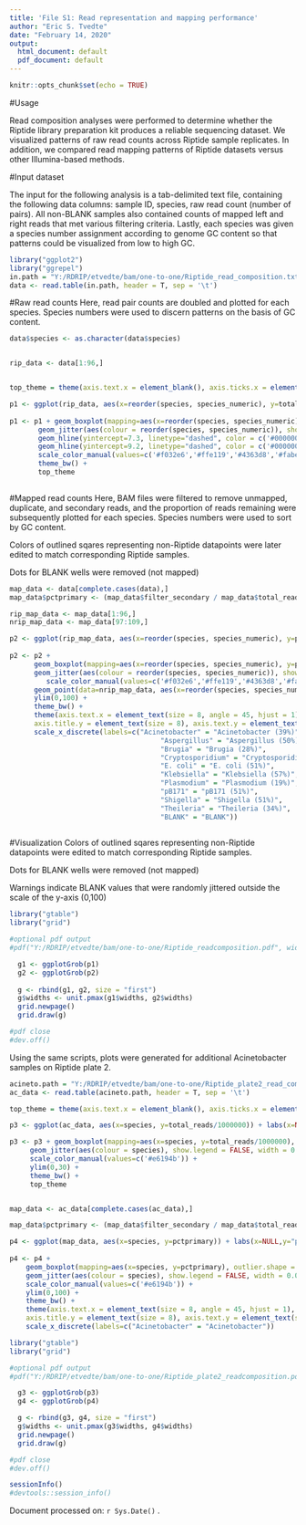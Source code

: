---
title: 'File S1: Read representation and mapping performance'
author: "Eric S. Tvedte"
date: "February 14, 2020"
output:
  html_document: default
  pdf_document: default
---

```{r setup, include=FALSE}
knitr::opts_chunk$set(echo = TRUE)
```
#Usage

Read composition analyses were performed to determine whether the Riptide library preparation kit produces a reliable sequencing dataset. We visualized patterns of raw read counts across Riptide sample replicates. In addition, we compared read mapping patterns of Riptide datasets versus other Illumina-based methods. 

#Input dataset

The input for the following analysis is a tab-delimited text file, containing the following data columns: sample ID, species, raw read count (number of pairs). All non-BLANK samples also contained counts of mapped left and right reads that met various filtering criteria. Lastly, each species was given a species number assignment according to genome GC content so that patterns could be visualized from low to high GC. 

```{r input}
library("ggplot2")
library("ggrepel")
in.path = "Y:/RDRIP/etvedte/bam/one-to-one/Riptide_read_composition.txt"
data <- read.table(in.path, header = T, sep = '\t')

```

#Raw read counts
Here, read pair counts are doubled and plotted for each species. Species numbers were used to discern patterns on the basis of GC content.  

```{r plot raw}

data$species <- as.character(data$species)


rip_data <- data[1:96,]


top_theme = theme(axis.text.x = element_blank(), axis.ticks.x = element_blank(), axis.title.y = element_text(size = 8), axis.text.y = element_text(size = 8))

p1 <- ggplot(rip_data, aes(x=reorder(species, species_numeric), y=total_reads/1000000)) +              labs(x=NULL,y="read count (millions)")
  
p1 <- p1 + geom_boxplot(mapping=aes(x=reorder(species, species_numeric), y=total_reads/1000000), outlier.shape = NA) +
       geom_jitter(aes(colour = reorder(species, species_numeric)), show.legend = FALSE, width = 0.05, height = 0.05, shape = 16, size = 0.75) +
       geom_hline(yintercept=7.3, linetype="dashed", color = c('#000000')) + 
       geom_hline(yintercept=9.2, linetype="dashed", color = c('#000000')) + 
       scale_color_manual(values=c('#f032e6','#ffe119','#4363d8','#fabebe','#e6194b','#3cb44b','#bcf60c','#f58231','#46f0f0','#911eb4','#000000')) + 
       theme_bw() + 
       top_theme
       
```



#Mapped read counts
Here, BAM files were filtered to remove unmapped, duplicate, and secondary reads, and the proportion of reads remaining were subsequently plotted for each species. Species numbers were used to sort by GC content. 
 

Colors of outlined sqares representing non-Riptide datapoints were later edited to match corresponding Riptide samples.

Dots for BLANK wells were removed (not mapped)


```{r plot primary}

map_data <- data[complete.cases(data),]
map_data$pctprimary <- (map_data$filter_secondary / map_data$total_reads) * 100

rip_map_data <- map_data[1:96,]
nrip_map_data <- map_data[97:109,]

p2 <- ggplot(rip_map_data, aes(x=reorder(species, species_numeric), y=pctprimary)) + labs(x= NULL,y="percentage of total reads")
    
p2 <- p2 + 
      geom_boxplot(mapping=aes(x=reorder(species, species_numeric), y=pctprimary), outlier.shape = NA) +
      geom_jitter(aes(colour = reorder(species, species_numeric)), show.legend = FALSE, width = 0.05, height = 0.05, shape = 16, size = 0.75) +
         scale_color_manual(values=c('#f032e6','#ffe119','#4363d8','#fabebe','#e6194b','#3cb44b','#bcf60c','#f58231','#46f0f0','#911eb4', '#000000')) + #deleted color 000000
      geom_point(data=nrip_map_data, aes(x=reorder(species, species_numeric), y=pctprimary), shape = 22, fill="lightblue", color="black", size = 0.75) + 
      ylim(0,100) +
      theme_bw() + 
      theme(axis.text.x = element_text(size = 8, angle = 45, hjust = 1),
      axis.title.y = element_text(size = 8), axis.text.y = element_text(size = 8)) +
      scale_x_discrete(labels=c("Acinetobacter" = "Acinetobacter (39%)", 
                                     "Aspergillus" = "Aspergillus (50%)",
                                     "Brugia" = "Brugia (28%)",
                                     "Cryptosporidium" = "Cryptosporidium (30%)",
                                     "E. coli" = "E. coli (51%)",
                                     "Klebsiella" = "Klebsiella (57%)",
                                     "Plasmodium" = "Plasmodium (19%)",
                                     "pB171" = "pB171 (51%)",
                                     "Shigella" = "Shigella (51%)",
                                     "Theileria" = "Theileria (34%)",
                                     "BLANK" = "BLANK"))  
  
```

#Visualization
Colors of outlined sqares representing non-Riptide datapoints were edited to match corresponding Riptide samples.

Dots for BLANK wells were removed (not mapped)

Warnings indicate BLANK values that were randomly jittered outside the scale of the y-axis (0,100)
```{r vis, fig.height=6, fig.width=3, fig.align="center"}
library("gtable")
library("grid")

#optional pdf output
#pdf("Y:/RDRIP/etvedte/bam/one-to-one/Riptide_readcomposition.pdf", width = 3, height = 9)

  g1 <- ggplotGrob(p1)
  g2 <- ggplotGrob(p2)
  
  g <- rbind(g1, g2, size = "first")
  g$widths <- unit.pmax(g1$widths, g2$widths)
  grid.newpage()
  grid.draw(g)

#pdf close 
#dev.off()
```

Using the same scripts, plots were generated for additional Acinetobacter samples on Riptide plate 2. 


```{r acineto}

acineto.path = "Y:/RDRIP/etvedte/bam/one-to-one/Riptide_plate2_read_composition.txt"
ac_data <- read.table(acineto.path, header = T, sep = '\t')

top_theme = theme(axis.text.x = element_blank(), axis.ticks.x = element_blank(), axis.title.y = element_text(size = 8), axis.text.y = element_text(size = 8))

p3 <- ggplot(ac_data, aes(x=species, y=total_reads/1000000)) + labs(x=NULL,y="read count (millions)")

p3 <- p3 + geom_boxplot(mapping=aes(x=species, y=total_reads/1000000), outlier.shape = NA) +
     geom_jitter(aes(colour = species), show.legend = FALSE, width = 0.05, height = 0.05, shape = 16, size = 0.75) +
     scale_color_manual(values=c('#e6194b')) + 
     ylim(0,30) +
     theme_bw() + 
     top_theme



```


```{r mapped reads Ab}


map_data <- ac_data[complete.cases(ac_data),]

map_data$pctprimary <- (map_data$filter_secondary / map_data$total_reads) * 100

p4 <- ggplot(map_data, aes(x=species, y=pctprimary)) + labs(x=NULL,y="percentage of total reads")
  
p4 <- p4 + 
    geom_boxplot(mapping=aes(x=species, y=pctprimary), outlier.shape = NA) +
    geom_jitter(aes(colour = species), show.legend = FALSE, width = 0.05, height = 0.05, shape = 16, size = 0.75) +
    scale_color_manual(values=c('#e6194b')) +
    ylim(0,100) +
    theme_bw() + 
    theme(axis.text.x = element_text(size = 8, angle = 45, hjust = 1),
    axis.title.y = element_text(size = 8), axis.text.y = element_text(size = 8)) +
    scale_x_discrete(labels=c("Acinetobacter" = "Acinetobacter"))  


```

```{r vis.2, fig.height=6, fig.width=1.5, fig.align="center"}
library("gtable")
library("grid")

#optional pdf output
#pdf("Y:/RDRIP/etvedte/bam/one-to-one/Riptide_plate2_readcomposition.pdf", width = 1.5, height = 9)

  g3 <- ggplotGrob(p3)
  g4 <- ggplotGrob(p4)

  g <- rbind(g3, g4, size = "first")
  g$widths <- unit.pmax(g3$widths, g4$widths)
  grid.newpage()
  grid.draw(g)

#pdf close 
#dev.off()
```


```{r session_info, echo = FALSE}
sessionInfo()
#devtools::session_info()
```

Document processed on: `r Sys.Date()` .
